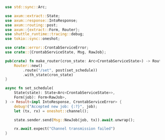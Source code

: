 ```rust src/router.rs
use std::sync::Arc;

use axum::extract::State;
use axum::response::IntoResponse;
use axum::routing::post;
use axum::{extract::Form, Router};
use shuttle_runtime::tracing::debug;
use tokio::sync::oneshot;

use crate::error::CrontabServiceError;
use crate::{CrontabServiceState, Msg, RawJob};

pub(crate) fn make_router(cron_state: Arc<CrontabServiceState>) -> Router {
    Router::new()
        .route("/set", post(set_schedule))
        .with_state(cron_state)
}

async fn set_schedule(
    State(state): State<Arc<CrontabServiceState>>,
    Form(job): Form<RawJob>,
) -> Result<impl IntoResponse, CrontabServiceError> {
    debug!("Accepted new job: {:?}", job);
    let (tx, rx) = oneshot::channel();

    state.sender.send(Msg::NewJob(job, tx)).await.unwrap();

    rx.await.expect("Channel transmission failed")
}

```
